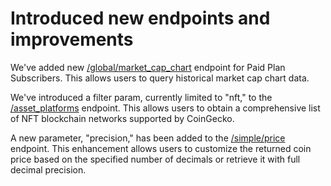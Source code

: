 # Introduced new endpoints and improvements

We've added new [/global/market_cap_chart](/reference/global-market-cap-chart) endpoint for Paid Plan Subscribers. This allows users to query historical market cap chart data. 

We've introduced a filter param, currently limited to "nft," to the [/asset_platforms](/reference/asset-platforms-list) endpoint. This allows users to obtain a comprehensive list of NFT blockchain networks supported by CoinGecko.

A new parameter, "precision," has been added to the [/simple/price](/reference/simple-price) endpoint. This enhancement allows users to customize the returned coin price based on the specified number of decimals or retrieve it with full decimal precision.